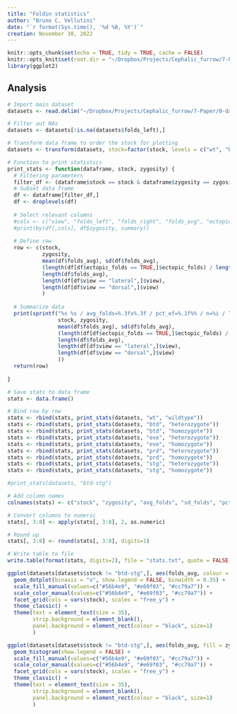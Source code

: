 ```yaml
---
title: "Foldin statistics"
author: "Bruno C. Vellutini"
date: "`r format(Sys.time(), '%d %B, %Y')`"
creation: November 30, 2022
---
```


```r
knitr::opts_chunk$set(echo = TRUE, tidy = TRUE, cache = FALSE)
knitr::opts_knit$set(root.dir = "~/Dropbox/Projects/Cephalic_furrow/7-Paper/1-analyses/fold-stats")
library(ggplot2)
```

## Analysis

```r
# Import main dataset
datasets <- read.delim("~/Dropbox/Projects/Cephalic_furrow/7-Paper/0-data/datasets.csv", stringsAsFactors=TRUE)

# Filter out NAs
datasets <- datasets[!is.na(datasets$folds_left),]

# Transform data frame to order the stock for plotting
datasets <- transform(datasets, stock=factor(stock, levels = c("wt", "btd", "eve", "prd", "stg", "btd-stg")))

# Function to print statistics
print_stats <- function(dataframe, stock, zygosity) {
  # Filtering parameters
  filter_df <- (dataframe$stock == stock & dataframe$zygosity == zygosity)
  # Subset data frame
  df <- dataframe[filter_df,]
  df <- droplevels(df)
  
  # Select relevant columns
  #cols <- c("view", "folds_left", "folds_right", "folds_avg", "ectopic_folds")
  #print(by(df[,cols], df$zygosity, summary))
  
  # Define row
  row <- c(stock,
           zygosity,
           mean(df$folds_avg), sd(df$folds_avg),
           (length(df[df$ectopic_folds == TRUE,]$ectopic_folds) / length(df$folds_avg)) * 100,
           length(df$folds_avg),
           length(df[df$view == "lateral",]$view),
           length(df[df$view == "dorsal",]$view)
           )
  
  # Summarize data
  print(sprintf("%s %s / avg_folds=%.3f±%.3f / pct_ef=%.1f%% / n=%i / lat=%i / dor=%i",
                stock, zygosity,
                mean(df$folds_avg), sd(df$folds_avg),
                (length(df[df$ectopic_folds == TRUE,]$ectopic_folds) / length(df$folds_avg)) * 100,
                length(df$folds_avg),
                length(df[df$view == "lateral",]$view),
                length(df[df$view == "dorsal",]$view)
                ))
  return(row)
  
}

# Save stats to data frame
stats <- data.frame()

# Bind row by row
stats <- rbind(stats, print_stats(datasets, "wt", "wildtype"))
stats <- rbind(stats, print_stats(datasets, "btd", "heterozygote"))
stats <- rbind(stats, print_stats(datasets, "btd", "homozygote"))
stats <- rbind(stats, print_stats(datasets, "eve", "heterozygote"))
stats <- rbind(stats, print_stats(datasets, "eve", "homozygote"))
stats <- rbind(stats, print_stats(datasets, "prd", "heterozygote"))
stats <- rbind(stats, print_stats(datasets, "prd", "homozygote"))
stats <- rbind(stats, print_stats(datasets, "stg", "heterozygote"))
stats <- rbind(stats, print_stats(datasets, "stg", "homozygote"))

#print_stats(datasets, "btd-stg")

# Add column names
colnames(stats) <- c("stock", "zygosity", "avg_folds", "sd_folds", "pct_ef", "n", "lateral", "dorsal")

# Convert columns to numeric
stats[, 3:8] <- apply(stats[, 3:8], 2, as.numeric)

# Round up
stats[, 3:8] <- round(stats[, 3:8], digits=1)

# Write table to file
write.table(format(stats, digits=2), file = "stats.txt", quote = FALSE, row.names = FALSE, sep = "\t")
```

```r
ggplot(datasets[datasets$stock != "btd-stg",], aes(folds_avg, colour = zygosity, fill = zygosity)) +
  geom_dotplot(binaxis = "x", show.legend = FALSE, binwidth = 0.35) +
  scale_fill_manual(values=c("#56b4e9", "#e69f03", "#cc79a7")) +
  scale_color_manual(values=c("#56b4e9", "#e69f03", "#cc79a7")) +
  facet_grid(cols = vars(stock), scales = "free_y") +
  theme_classic() +
  theme(text = element_text(size = 35),
        strip.background = element_blank(),
        panel.background = element_rect(colour = "black", size=1)
        )

ggplot(datasets[datasets$stock != "btd-stg",], aes(folds_avg, fill = zygosity)) +
  geom_histogram(show.legend = FALSE) +
  scale_fill_manual(values=c("#56b4e9", "#e69f03", "#cc79a7")) +
  scale_color_manual(values=c("#56b4e9", "#e69f03", "#cc79a7")) +
  facet_grid(cols = vars(stock), scales = "free_y") +
  theme_classic() +
  theme(text = element_text(size = 35),
        strip.background = element_blank(),
        panel.background = element_rect(colour = "black", size=1)
        )
```